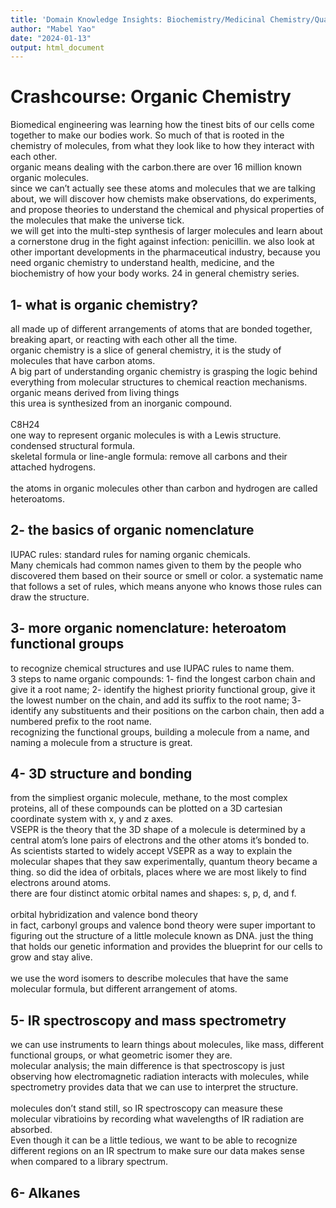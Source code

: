 ```yaml
---
title: 'Domain Knowledge Insights: Biochemistry/Medicinal Chemistry/Quantum Chemistry'
author: "Mabel Yao"
date: "2024-01-13"
output: html_document
---
```

# Crashcourse: Organic Chemistry

Biomedical engineering was learning how the tinest bits of our cells come together to make our bodies work. So much of that is rooted in the chemistry of molecules, from what they look like to how they interact with each other. 
\
organic means dealing with the carbon.there are over 16 million known organic molecules. 
\
since we can't actually see these atoms and molecules that we are talking about, we will discover how chemists make observations, do experiments, and propose theories to understand the chemical and physical properties of the molecules that make the universe tick. 
\
we will get into the multi-step synthesis of larger molecules and learn about a cornerstone drug in the fight against infection: penicillin. we also look at other important developments in the pharmaceutical industry, because you need organic chemistry to understand health, medicine, and the biochemistry of how your body works. 
24 in general chemistry series. 

## 1- what is organic chemistry?
all made up of different arrangements of atoms that are bonded together, breaking apart, or reacting with each other all the time. 
\
organic chemistry is a slice of general chemistry, it is the study of molecules that have carbon atoms. \
A big part of understanding organic chemistry is grasping the logic behind everything from molecular structures to chemical reaction mechanisms. \
organic means derived from living things\
this urea is synthesized from an inorganic compound.\
\
C8H24 \
one way to represent organic molecules is with a Lewis structure.\
condensed structural formula.\
skeletal formula or line-angle formula: remove all carbons and their attached hydrogens.\
\
the atoms in organic molecules other than carbon and hydrogen are called heteroatoms.

## 2- the basics of organic nomenclature
IUPAC rules: standard rules for naming organic chemicals. \
Many chemicals had common names given to them by the people who discovered them based on their source or smell or color. 
a systematic name that follows a set of rules, which means anyone who knows those rules can draw the structure. 

## 3- more organic nomenclature: heteroatom functional groups
to recognize chemical structures and use IUPAC rules to name them.\
3 steps to name organic compounds: 1- find the longest carbon chain and give it a root name; 2- identify the highest priority functional group, give it the lowest number on the chain, and add its suffix to the root name; 3- identify any substituents and their positions on the carbon chain, then add a numbered prefix to the root name. \
recognizing the functional groups, building a molecule from a name, and naming a molecule from a structure is great. \

## 4- 3D structure and bonding
from the simpliest organic molecule, methane, to the most complex proteins, all of these compounds can be plotted on a 3D cartesian coordinate system with x, y and z axes. \
VSEPR is the theory that the 3D shape of a molecule is determined by a central atom's lone pairs of electrons and the other atoms it's bonded to. \
As scientists started to widely accept VSEPR as a way to explain the molecular shapes that they saw experimentally, quantum theory became a thing. so did the idea of orbitals, places where we are most likely to find electrons around atoms. \
there are four distinct atomic orbital names and shapes: s, p, d, and f.\
\
orbital hybridization and valence bond theory\
in fact, carbonyl groups and valence bond theory were super important to figuring out the structure of a little molecule known as DNA.
just the thing that holds our genetic information and provides the blueprint for our cells to grow and stay alive. 
\
\
we use the word isomers to describe molecules that have the same molecular formula, but different arrangement of atoms. \

## 5- IR spectroscopy and mass spectrometry
we can use instruments to learn things about molecules, like mass, different functional groups, or what geometric isomer they are. \
molecular analysis;
the main difference is that spectroscopy is just observing how electromagnetic radiation interacts with molecules, while spectrometry provides data that we can use to interpret the structure. \
\
molecules don't stand still, so IR spectroscopy can measure these molecular vibratioins by recording what wavelengths of IR radiation are absorbed. \
Even though it can be a little tedious, we want to be able to recognize different regions on an IR spectrum to make sure our data makes sense when compared to a library spectrum. 

## 6- Alkanes



























